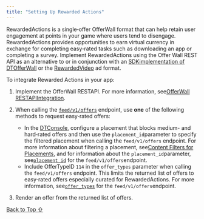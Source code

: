 ```yaml
---
title: "Setting Up Rewarded Actions"
---
```


RewardedActions is a single‑offer OfferWall format that can help retain user engagement at points in your game where users tend to disengage. RewardedActions provides opportunities to earn virtual currency in exchange for completing easy‑rated tasks such as downloading an app or completing a survey. Implement RewardedActions using the Offer Wall REST API as an alternative to or in conjunction with an [SDKimplementation of DTOfferWall](https://developer.digitalturbine.com/hc/en-us/articles/4404313469201-Setting-Up-DT-Offer-Wall) or the [RewardedVideo](https://developer.digitalturbine.com/hc/en-us/articles/360010915358-Ad-Types-and-Specifications#h_01HFMPJMXY17HQCFP3NMHR53QZ) ad format.

To integrate Rewarded Actions in your app:

1. Implement the OfferWall RESTAPI. For more information, see[OfferWall RESTAPIIntegration](/hc/en-us/articles/360011061718).

2. When calling the [`feed/v1/offers`](https://developer.digitalturbine.com/hc/en-us/articles/16898997163676-feed-v1-offers) endpoint, use **one** of the following methods to request easy‑rated offers:

   * In the [DTConsole](https://console.fyber.com/), configure a placement that blocks medium- and hard‑rated offers and then use the `placement_id`parameter to specify the filtered placement when calling the `feed/v1/offers` endpoint. For more information about filtering a placement, see[Content Filters for Placements](/hc/en-us/articles/360011433418), and for information about the `placement_id`parameter, see[`placement_id`](/hc/en-us/articles/16898997163676#PlacementID) for the `feed/v1/offers`endpoint.
   * Include OfferTypeID `114` in the `offer_types` parameter when calling the `feed/v1/offers` endpoint. This limits the returned list of offers to easy‑rated offers especially curated for RewardedActions. For more information, see[`offer_types`](/hc/en-us/articles/16898997163676-feed-v1-offers#offer_types) for the `feed/v1/offers`endpoint.

3. Render an offer from the returned list of offers.

[Back to Top ⇧](#top)
